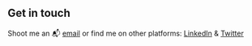 ## Get in touch

Shoot me an 📬 [email](mailto:owusu.eric@protonmail.com) or find me on other platforms: [LinkedIn](https://www.linkedin.com/in/ericowusu/) & [Twitter](https://twitter.com/anon_Goku)




